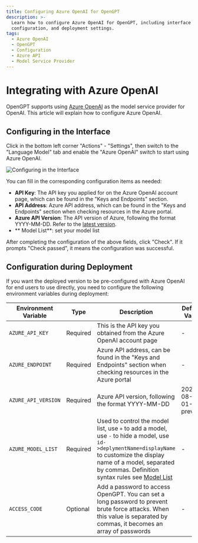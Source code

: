 ```yaml
---
title: Configuring Azure OpenAI for OpenGPT
description: >-
  Learn how to configure Azure OpenAI for OpenGPT, including interface
  configuration, and deployment settings.
tags:
  - Azure OpenAI
  - OpenGPT
  - Configuration
  - Azure API
  - Model Service Provider
---
```


# Integrating with Azure OpenAI

OpenGPT supports using [Azure OpenAI](https://learn.microsoft.com/zh-cn/azure/ai-services/openai/concepts/models) as the model service provider for OpenAI. This article will explain how to configure Azure OpenAI.

## Configuring in the Interface

Click in the bottom left corner "Actions" - "Settings", then switch to the "Language Model" tab and enable the "Azure OpenAI" switch to start using Azure OpenAI.

<Image
  alt="Configuring in the Interface"
  src="https://github-production-user-asset-6210df.s3.amazonaws.com/28616219/267083420-422a3714-627e-4bef-9fbc-141a2a8ca916.png"
/>

You can fill in the corresponding configuration items as needed:

- **API Key**: The API key you applied for on the Azure OpenAI account page, which can be found in the "Keys and Endpoints" section.
- **API Address**: Azure API address, which can be found in the "Keys and Endpoints" section when checking resources in the Azure portal.
- **Azure API Version**: The API version of Azure, following the format YYYY-MM-DD. Refer to the [latest version](https://learn.microsoft.com/zh-cn/azure/ai-services/openai/reference#chat-completions).
- ** Model List**: set your model list

After completing the configuration of the above fields, click "Check". If it prompts "Check passed", it means the configuration was successful.

## Configuration during Deployment

If you want the deployed version to be pre-configured with Azure OpenAI for end users to use directly, you need to configure the following environment variables during deployment:

| Environment Variable | Type | Description | Default Value | Example |
| --- | --- | --- | --- | --- |
| `AZURE_API_KEY` | Required | This is the API key you obtained from the Azure OpenAI account page | - | `c55168be3874490ef0565d9779ecd5a6` |
| `AZURE_ENDPOINT` | Required | Azure API address, can be found in the "Keys and Endpoints" section when checking resources in the Azure portal | - | `https://docs-test-001.openai.azure.com` |
| `AZURE_API_VERSION` | Required | Azure API version, following the format YYYY-MM-DD | 2023-08-01-preview | `-`, see [latest version](https://learn.microsoft.com/zh-cn/azure/ai-services/openai/reference#chat-completions) |
| `AZURE_MODEL_LIST` | Required | Used to control the model list, use `+` to add a model, use `-` to hide a model, use `id->deplymentName=displayName` to customize the display name of a model, separated by commas. Definition syntax rules see [Model List](/docs/self-hosting/advanced/model-list) | - | `gpt-35-turbo->my-deploy=GPT 3.5 Turbo` or `gpt-4-turbo->my-gpt4=GPT 4 Turbo<128000:vision:fc>` |
| `ACCESS_CODE` | Optional | Add a password to access OpenGPT. You can set a long password to prevent brute force attacks. When this value is separated by commas, it becomes an array of passwords | - | `awCT74` or `e3@09!` or `code1,code2,code3` |
